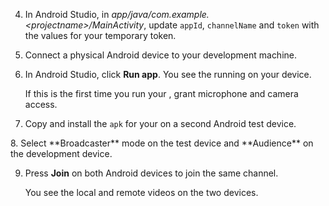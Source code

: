 <PlatformWrapper platform="android">
        
4.  In Android Studio, in *app/java/com.example.\<projectname>/MainActivity*, update `appId`, `channelName` and `token` with the values for your temporary token.

2.  Connect a physical Android device to your development machine.

3.  In Android Studio, click **Run app**. You see the <Vpl k="CLIENT" /> running on your device.

    If this is the first time you run your <Vpl k="CLIENT" />, grant microphone and camera access.

4.  Copy and install the `apk` for your <Vpl k="CLIENT" /> on a second Android test device.

<ProductWrapper product="interactive-live-streaming">
8. Select **Broadcaster** mode on the test device and **Audience** on the development device.
</ProductWrapper>

9.  Press **Join** on both Android devices to join the same channel.

    You see the local and remote videos on the two devices.
</PlatformWrapper>
